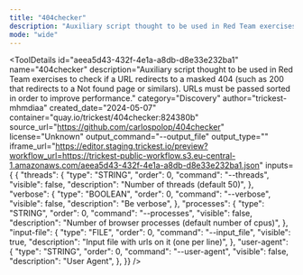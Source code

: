 ```yaml
---
title: "404checker"
description: "Auxiliary script thought to be used in Red Team exercises to check if a URL redirects to a masked 404 (such as 200 that redirects to a Not found page or similars). URLs must be passed sorted in order to improve performance."
mode: "wide"
---
```



<ToolDetails
  id="aeea5d43-432f-4e1a-a8db-d8e33e232ba1"
  name="404checker"
  description="Auxiliary script thought to be used in Red Team exercises to check if a URL redirects to a masked 404 (such as 200 that redirects to a Not found page or similars). URLs must be passed sorted in order to improve performance."
  category="Discovery"
  author="trickest-mhmdiaa"
  created_date="2024-05-07"
  container="quay.io/trickest/404checker:824380b"
  source_url="https://github.com/carlospolop/404checker"
  license="Unknown"
  output_command="--output_file"
  output_type=""
  iframe_url="https://editor.staging.trickest.io/preview?workflow_url=https://trickest-public-workflow.s3.eu-central-1.amazonaws.com/aeea5d43-432f-4e1a-a8db-d8e33e232ba1.json"
  inputs={ {
  "threads": {
    "type": "STRING",
    "order": 0,
    "command": "--threads",
    "visible": false,
    "description": "Number of threads (default 50)",
  },
  "verbose": {
    "type": "BOOLEAN",
    "order": 0,
    "command": "--verbose",
    "visible": false,
    "description": "Be verbose",
  },
  "processes": {
    "type": "STRING",
    "order": 0,
    "command": "--processes",
    "visible": false,
    "description": "Number of browser processes (default number of cpus)",
  },
  "input-file": {
    "type": "FILE",
    "order": 0,
    "command": "--input_file",
    "visible": true,
    "description": "Input file with urls on it (one per line)",
  },
  "user-agent": {
    "type": "STRING",
    "order": 0,
    "command": "--user-agent",
    "visible": false,
    "description": "User Agent",
  },
}}
/>
